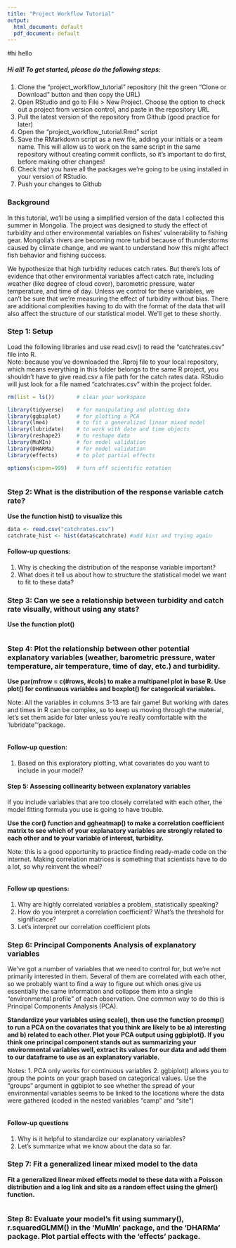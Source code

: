 ```yaml
---
title: "Project Workflow Tutorial"
output:
  html_document: default
  pdf_document: default
---
```


#hi hello

##### Hi all! To get started, please do the following steps:

1. Clone the "project_workflow_tutorial" repository (hit the green "Clone or Download" button and then copy the URL)
2. Open RStudio and go to File > New Project. Choose the option to check out a project from version control, and paste in the repository URL
2. Pull the latest version of the repository from Github (good practice for later)
3. Open the "project_workflow_tutorial.Rmd" script
4. Save the RMarkdown script as a new file, adding your initials or a team name. This will allow us to work on the same script in the same repository without creating commit conflicts, so it's important to do first, before making other changes!
5. Check that you have all the packages we're going to be using installed in your version of RStudio.
6. Push your changes to Github


### Background

In this tutorial, we'll be using a simplified version of the data I collected this summer in Mongolia. The project was designed to study the effect of turbidity and other environmental variables on fishes' vulnerability to fishing gear. Mongolia's rivers are becoming more turbid because of thunderstorms caused by climate change, and we want to understand how this might affect fish behavior and fishing success.

We hypothesize that high turbidity reduces catch rates. But there's lots of evidence that other environmental variables affect catch rate, including weather (like degree of cloud cover), barometric pressure, water temperature, and time of day. Unless we control for these variables, we can’t be sure that we’re measuring the effect of turbidity without bias. There are additional complexities having to do with the format of the data that will also affect the structure of our statistical model. We'll get to these shortly.

### Step 1: Setup

Load the following libraries and use read.csv() to read the "catchrates.csv" file into R.  
Note: because you've downloaded the .Rproj file to your local repository, which means everything in this folder belongs to the same R project, you shouldn't have to give read.csv a file path for the catch rates data. RStudio will just look for a file named "catchrates.csv" within the project folder.
```r

rm(list = ls())       # clear your workspace

library(tidyverse)    # for manipulating and plotting data
library(ggbiplot)     # for plotting a PCA
library(lme4)         # to fit a generalized linear mixed model
library(lubridate)    # to work with date and time objects
library(reshape2)     # to reshape data
library(MuMIn)        # for model validation
library(DHARMa)       # for model validation
library(effects)      # to plot partial effects

options(scipen=999)   # turn off scientific notation



```


### Step 2: What is the distribution of the response variable catch rate?

**Use the function hist() to visualize this**

```r

data <- read.csv("catchrates.csv") 
catchrate_hist <- hist(data$catchrate) #add hist and trying again

```

#### Follow-up questions:

1. Why is checking the distribution of the response variable important?
2. What does it tell us about how to structure the statistical model we want to fit to these data?

### Step 3: Can we see a relationship between turbidity and catch rate visually, without using any stats?

**Use the function plot()**

```r



```


### Step 4: Plot the relationship between other potential explanatory variables (weather, barometric pressure, water temperature, air temperature, time of day, etc.) and turbidity.

**Use par(mfrow = c(#rows, #cols) to make a multipanel plot in base R. Use plot() for continuous variables and boxplot() for categorical variables.**

Note: All the variables in columns 3-13 are fair game! But working with dates and times in R can be complex, so to keep us moving through the material, let's set them aside for later unless you're really comfortable with the 'lubridate"'package.

```r



```

#### Follow-up question:

1. Based on this exploratory plotting, what covariates do you want to include in your model?


#### Step 5: Assessing collinearity between explanatory variables

If you include variables that are too closely correlated with each other, the model fitting formula you use is going to have trouble. 

**Use  the cor() function and ggheatmap() to make a correlation coefficient matrix to see which of your explanatory variables are strongly related to each other and to your variable of interest, turbidity.**

Note: this is a good opportunity to practice finding ready-made code on the internet. Making correlation matrices is something that scientists have to do a lot, so why reinvent the wheel?

```r



```

#### Follow up questions:

1. Why are highly correlated variables a problem, statistically speaking?
2. How do you interpret a correlation coefficient? What’s the threshold for significance?
3. Let's interpret our correlation coefficient plots

### Step 6: Principal Components Analysis of explanatory variables

We’ve got a number of variables that we need to control for, but we're not primarily interested in them. Several of them are correlated with each other, so we probably want to find a way to figure out which ones give us essentially the same information and collapse them into a single “environmental profile” of each observation. One common way to do this is Principal Components Analysis (PCA).

**Standardize your variables using scale(), then use the function prcomp() to run a PCA on the covariates that you think are likely to be a) interesting and b) related to each other. Plot your PCA output using ggbiplot(). If you think one principal component stands out as summarizing your environmental variables well, extract its values for our data and add them to our dataframe to use as an explanatory variable.**

Notes:
1. PCA only works for continuous variables
2. ggbiplot() allows you to group the points on your graph based on categorical values. Use the “groups” argument in ggbiplot to see whether the spread of your environmental variables seems to be linked to the locations where the data were gathered (coded in the nested variables “camp” and “site”)

```r



```

#### Follow-up questions
1. Why is it helpful to standardize our explanatory variables?
2. Let's summarize what we know about the data so far.


### Step 7: Fit a generalized linear mixed model to the data

**Fit a generalized linear mixed effects model to these data with a Poisson distribution and a log link and site as a random effect using the glmer() function.**

```r



```

### Step 8: **Evaluate your model's fit using summary(), r.squaredGLMM() in the 'MuMln' package, and the 'DHARMa' package. Plot partial effects with the 'effects' package.**

```r





```

